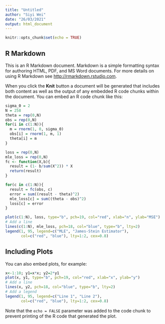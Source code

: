 ```yaml
---
title: "Untitled"
author: "Siyi Wei"
date: "26/03/2021"
output: html_document
---
```


```r
knitr::opts_chunk$set(echo = TRUE)
```

## R Markdown

This is an R Markdown document. Markdown is a simple formatting syntax for authoring HTML, PDF, and MS Word documents. For more details on using R Markdown see <http://rmarkdown.rstudio.com>.

When you click the **Knit** button a document will be generated that includes both content as well as the output of any embedded R code chunks within the document. You can embed an R code chunk like this:

```r
sigma_0 = 2
N = 258
theta = rep(0,N)
obs = rep(0,N)
for(i in c(1:N)){
  m = rnorm(1, 0, sigma_0)
  obs[i] = rnorm(1, m, 1)
  theta[i] = m
}

loss = rep(0,N)
mle_loss = rep(0,N)
fc <- function(X,b){
  result = (1- b/sum(X^2)) * X
  return(result)
}

for(c in c(1:N)){
  result = fc(obs, c)
  error = sum((result - theta)^2)
  mle_loss[c] = sum((theta - obs)^2)
  loss[c] = error
}

plot(c(1:N), loss, type="b", pch=19, col="red", xlab="n", ylab="MSE")
# Add a line
lines(c(1:N), mle_loss, pch=18, col="blue", type="b", lty=2)
legend(1, 95, legend=c("MLE", "James-Stein Estimator"),
       col=c("red", "blue"), lty=1:2, cex=0.8)
```

## Including Plots

You can also embed plots, for example:

```r
x<-1:10; y1=x*x; y2=2*y1
plot(x, y1, type="b", pch=19, col="red", xlab="x", ylab="y")
# Add a line
lines(x, y2, pch=18, col="blue", type="b", lty=2)
# Add a legend
legend(1, 95, legend=c("Line 1", "Line 2"),
       col=c("red", "blue"), lty=1:2, cex=0.8)
```

Note that the `echo = FALSE` parameter was added to the code chunk to prevent printing of the R code that generated the plot.
